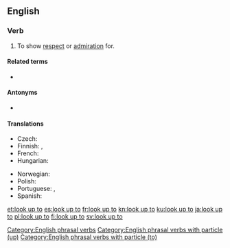 ==English==

===Verb===
{{en-verb|looks up to|looking up to|looked up to|looked up to|head=[[look]] [[up]] [[to]]}}

# {{lb|en|idiomatic|transitive}} To show [[respect]] or [[admiration]] for.
#: {{ux|en|A boy should '''look up to''' his father.}}

====Related terms====
* {{l|en|look up}}

====Antonyms====
* {{l|en|look down on}}

====Translations====
{{trans-top|To show respect for}}
* Czech: {{t|cs|vzhlížet k(e)}}
* Finnish: {{t+|fi|ihailla}}, {{t+|fi|kunnioittaa}}
* French: {{t+|fr|respecter}}
* Hungarian: {{t|hu|felnéz}}
{{trans-mid}}
* Norwegian: {{t|no|se opp til}}
* Polish: {{t+|pl|podziwiać}}
* Portuguese: {{t+|pt|admirar}}, {{t+|pt|respeitar}}
* Spanish: {{t+|es|respetar}}
{{trans-bottom}}

[[Category:English phrasal verbs]]
[[Category:English phrasal verbs with particle (up)]]
[[Category:English phrasal verbs with particle (to)]]

[[et:look up to]]
[[es:look up to]]
[[fr:look up to]]
[[kn:look up to]]
[[ku:look up to]]
[[ja:look up to]]
[[pl:look up to]]
[[fi:look up to]]
[[sv:look up to]]